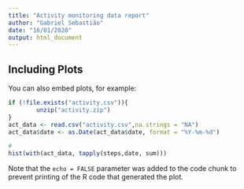 ```yaml
---
title: "Activity monitoring data report"
author: "Gabriel Sebastião"
date: "16/01/2020"
output: html_document
---
```


## Including Plots

You can also embed plots, for example:

```r
if (!file.exists("activity.csv")){
        unzip("activity.zip") 
}
act_data <- read.csv("activity.csv",na.strings = "NA")
act_data$date <- as.Date(act_data$date, format = "%Y-%m-%d")
```

```r
#
hist(with(act_data, tapply(steps,date, sum)))
```

Note that the `echo = FALSE` parameter was added to the code chunk to prevent printing of the R code that generated the plot.
